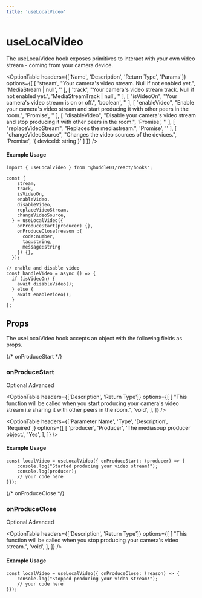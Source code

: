 ```yaml
---
title: 'useLocalVideo'
---
```



# useLocalVideo

The useLocalVideo hook exposes primitives to interact with your own video stream - coming from your camera device.

<OptionTable
  headers={['Name', 'Description', 'Return Type', 'Params']}
  options={[
    [
      'stream',
      "Your camera's video stream. Null if not enabled yet.",
      'MediaStream | null',
      ''
    ],
    [
      'track',
      "Your camera's video stream track. Null if not enabled yet.",
      'MediaStreamTrack | null',
      ''
    ],
    [
      "isVideoOn",
      "Your camera's video stream is on or off.",
      'boolean',
      ''
    ],
    [
      "enableVideo",
      "Enable your camera's video stream and start producing it with other peers in the room.",
      'Promise<void>',
      ''
    ],
    [
      "disableVideo",
      "Disable your camera's video stream and stop producing it with other peers in the room.",
      'Promise<void>',
      ''
    ],
    [
      "replaceVideoStream",
      "Replaces the  mediastream.",
      'Promise<void>',
      ''
    ],
    [
      "changeVideoSource",
      "Changes the video sources of the devices.",
      'Promise<void>',
      '{ deviceId: string }'
    ]
  ]}
/>

#### Example Usage

```tsx
import { useLocalVideo } from '@huddle01/react/hooks';

const {
    stream,
    track,
    isVideoOn,
    enableVideo,
    disableVideo,
    replaceVideoStream,
    changeVideoSource,
  } = useLocalVideo({
    onProduceStart(producer) {},
    onProduceClose(reason :{
      code:number,
      tag:string,
      message:string
    }) {},
  });

// enable and disable video
const handleVideo = async () => {
  if (isVideoOn) {
    await disableVideo();
  } else {
    await enableVideo();
  }
};
```

## Props
The useLocalVideo hook accepts an object with the following fields as props.

{/* onProduceStart */}
### <span className="font-mono font-semibold">onProduceStart</span>
<div className='flex w-40 justify-between mt-4'>
  <Pill>Optional</Pill>
  <Pill>Advanced</Pill>
</div>

<OptionTable
  headers={['Description', 'Return Type']}
  options={[
    [
      "This function will be called when you start producing your camera's video stream i.e sharing it with other peers in the room.",
      'void',
    ],
  ]}
/>

<OptionTable
  headers={['Parameter Name', 'Type', 'Description', 'Required']}
  options={[
    [
      'producer',
      'Producer',
      'The mediasoup producer object.',
      'Yes',
    ],
  ]}
/>

#### Example Usage

```tsx
const localVideo = useLocalVideo({ onProduceStart: (producer) => {
	console.log("Started producing your video stream!");
	console.log(producer);
    // your code here
}});
```

{/* onProduceClose */}
### <span className="font-mono font-semibold">onProduceClose</span>
<div className='flex w-40 justify-between mt-4'>
  <Pill>Optional</Pill>
  <Pill>Advanced</Pill>
</div>


<OptionTable
  headers={['Description', 'Return Type']}
  options={[
    [
      "This function will be called when you stop producing your camera's video stream.",
      'void',
    ],
  ]}
/>

#### Example Usage

```tsx
const localVideo = useLocalVideo({ onProduceClose: (reason) => {
	console.log("Stopped producing your video stream!");
    // your code here
}});
```